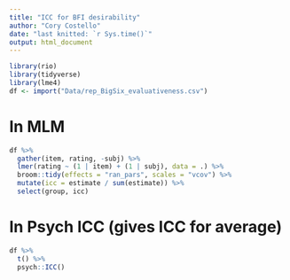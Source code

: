 ```yaml
---
title: "ICC for BFI desirability"
author: "Cory Costello"
date: "last knitted: `r Sys.time()`"
output: html_document
---
```


```r
library(rio)
library(tidyverse)
library(lme4)
df <- import("Data/rep_BigSix_evaluativeness.csv")
```

# In MLM
```r
df %>% 
  gather(item, rating, -subj) %>% 
  lmer(rating ~ (1 | item) + (1 | subj), data = .) %>% 
  broom::tidy(effects = "ran_pars", scales = "vcov") %>% 
  mutate(icc = estimate / sum(estimate)) %>% 
  select(group, icc)

```

# In Psych ICC (gives ICC for average)
```r
df %>% 
  t() %>% 
  psych::ICC()
```

